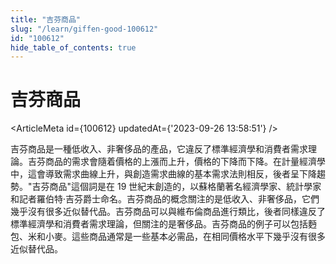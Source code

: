 ```yaml
---
title: "吉芬商品"
slug: "/learn/giffen-good-100612"
id: "100612"
hide_table_of_contents: true
---
```



# 吉芬商品

<ArticleMeta id={100612} updatedAt={'2023-09-26 13:58:51'} />
<div className='border-solid border-b border-t-0 my-4 border-[var(--ifm-color-gray-300)]' />

吉芬商品是一種低收入、非奢侈品的產品，它違反了標準經濟學和消費者需求理論。吉芬商品的需求會隨着價格的上漲而上升，價格的下降而下降。在計量經濟學中，這會導致需求曲線上升，與創造需求曲線的基本需求法則相反，後者呈下降趨勢。"吉芬商品"這個詞是在 19 世紀末創造的，以蘇格蘭著名經濟學家、統計學家和記者羅伯特·吉芬爵士命名。吉芬商品的概念關注的是低收入、非奢侈品，它們幾乎沒有很多近似替代品。吉芬商品可以與維布倫商品進行類比，後者同樣違反了標準經濟學和消費者需求理論，但關注的是奢侈品。吉芬商品的例子可以包括麪包、米和小麥。這些商品通常是一些基本必需品，在相同價格水平下幾乎沒有很多近似替代品。
